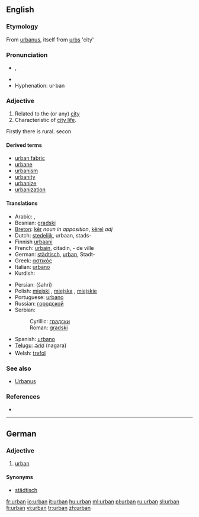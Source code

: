 ==English==

===Etymology===
From {{L.}} [[urbanus]], itself from [[urbs]] 'city'

===Pronunciation===
*{{IPA|/ˈɜːrbən/}}, {{SAMPA|/"3:rb@n/}}
*{{rhymes|ɜː(r)bən}}
*Hyphenation: ur&middot;ban

===Adjective===
{{en-adj}}

# Related to the (or any) [[city]]
# Characteristic of [[city life]].

Firstly there is rural.
secon

====Derived terms====
*[[urban fabric]]
*[[urbane]]
*[[urbanism]]
*[[urbanity]]
*[[urbanize]]
*[[urbanization]]

====Translations====
{{trans-top|of the city; characteristic of city life}}
*Arabic: {{Arab|[[حضري]]}}, {{Arab|[[متمدن]]}}
*Bosnian: [[gradski]] {{m}}
*[[Breton]]: [[kêr]] ''noun in apposition'', [[kêrel]] ''adj''
*Dutch: [[stedelijk]], urbaan, stads-
*Finnish [[urbaani]]
*French: [[urbain]], citadin, - de ville
*German: [[städtisch]], [[urban#German|urban]], Stadt-
*Greek: [[αστικός]] {{m}}
*Italian: [[urbano]] {{m}}
*Kurdish: {{KUchar|[[شارستانی]]}}
{{trans-mid}}
*Persian: {{fa-Arab|[[شهری]]}} (šahri)
*Polish: [[miejski]] {{m}}, [[miejska]] {{f}}, [[miejskie]] {{n}}
*Portuguese: [[urbano]]
*Russian: [[городской]] {{m}}
*Serbian:
*:Cyrillic: [[градски]] {{m}}
*:Roman: [[gradski#Serbian|gradski]] {{m}}
*Spanish: [[urbano]]
*[[Telugu]]: [[నగర]] (nagara)
*Welsh: [[trefol]]
{{trans-bottom}}

===See also===
* [[Urbanus]]

===References===
* {{R:Websters}}

----

==German==

===Adjective===
{{de-adj|comparative=urbaner|superlative=urbansten}}

# [[urban#English|urban]]

====Synonyms====
*[[städtisch]]

[[fr:urban]]
[[io:urban]]
[[it:urban]]
[[hu:urban]]
[[ml:urban]]
[[pl:urban]]
[[ru:urban]]
[[sl:urban]]
[[fi:urban]]
[[vi:urban]]
[[tr:urban]]
[[zh:urban]]